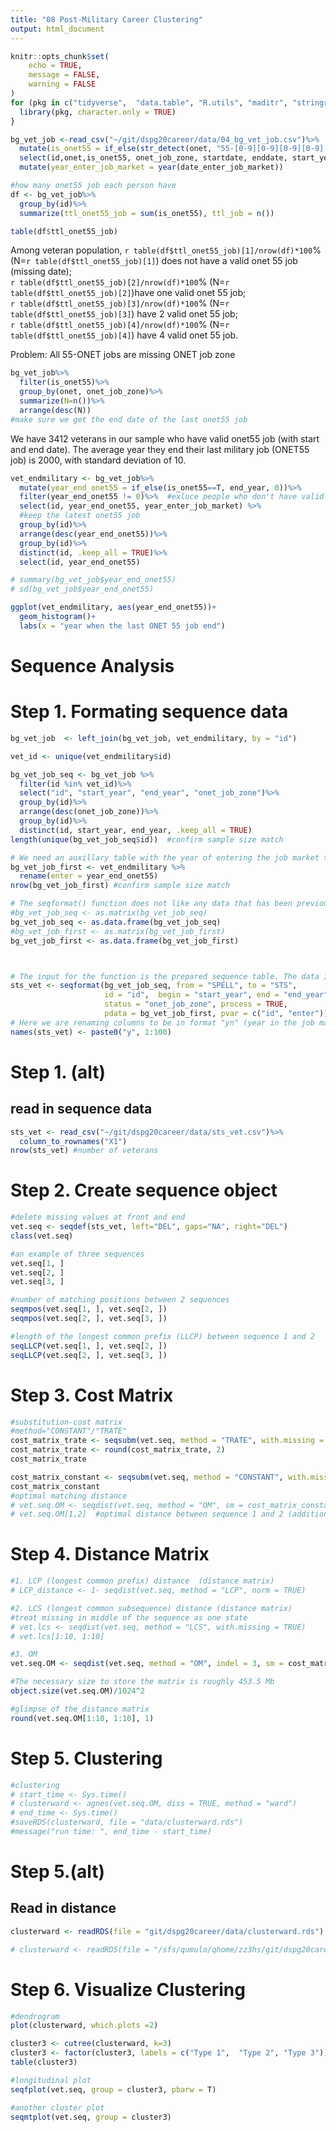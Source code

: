 ```yaml
---
title: "08 Post-Military Career Clustering"
output: html_document
---
```


```r
knitr::opts_chunk$set(
	echo = TRUE,
	message = FALSE,
	warning = FALSE
)
for (pkg in c("tidyverse",  "data.table", "R.utils", "maditr", "stringr", "stringi", "dplyr", "ggplot2", "lubridate", "gt", "DataExplorer", "TraMineR", "TraMineRextras", "cluster")) {
  library(pkg, character.only = TRUE)
}
```


```r
bg_vet_job <-read_csv("~/git/dspg20career/data/04_bg_vet_job.csv")%>%
  mutate(is_onet55 = if_else(str_detect(onet, "55-[0-9][0-9][0-9][0-9].[0-9][0-9]"), T, F))%>%
  select(id,onet,is_onet55, onet_job_zone, startdate, enddate, start_year, end_year, onet_title, date_enter_job_market)%>%
  mutate(year_enter_job_market = year(date_enter_job_market))

#how many onet55 job each person have
df <- bg_vet_job%>%
  group_by(id)%>%
  summarize(ttl_onet55_job = sum(is_onet55), ttl_job = n())

table(df$ttl_onet55_job)
```
Among veteran population, `r table(df$ttl_onet55_job)[1]/nrow(df)*100`% (N=`r table(df$ttl_onet55_job)[1]`) does not have a valid onet 55 job (missing date);     
`r table(df$ttl_onet55_job)[2]/nrow(df)*100`% (N=`r table(df$ttl_onet55_job)[2]`)have one valid onet 55 job;    
`r table(df$ttl_onet55_job)[3]/nrow(df)*100`% (N=`r table(df$ttl_onet55_job)[3]`) have 2 valid onet 55 job;   
`r table(df$ttl_onet55_job)[4]/nrow(df)*100`% (N=`r table(df$ttl_onet55_job)[4]`) have 4 valid onet 55 job.   


Problem: All 55-ONET jobs are missing ONET job zone
```r
bg_vet_job%>%
  filter(is_onet55)%>%
  group_by(onet, onet_job_zone)%>%
  summarize(N=n())%>%
  arrange(desc(N))
#make sure we get the end date of the last onet55 job
```

We have 3412 veterans in our sample who have valid onet55 job (with start and end date). The average year they end their last military job (ONET55 job) is 2000, with standard deviation of 10.
```r
vet_endmilitary <- bg_vet_job%>%
  mutate(year_end_onet55 = if_else(is_onet55==T, end_year, 0))%>%
  filter(year_end_onet55 != 0)%>%  #exluce people who don't have valid onet55 code
  select(id, year_end_onet55, year_enter_job_market) %>%
  #keep the latest onet55 job
  group_by(id)%>%   
  arrange(desc(year_end_onet55))%>%
  group_by(id)%>%
  distinct(id, .keep_all = TRUE)%>%
  select(id, year_end_onet55)

# summary(bg_vet_job$year_end_onet55)
# sd(bg_vet_job$year_end_onet55)

ggplot(vet_endmilitary, aes(year_end_onet55))+
  geom_histogram()+
  labs(x = "year when the last ONET 55 job end")
```
# Sequence Analysis
# Step 1. Formating sequence data
```r

bg_vet_job  <- left_join(bg_vet_job, vet_endmilitary, by = "id")

vet_id <- unique(vet_endmilitary$id)

bg_vet_job_seq <- bg_vet_job %>%
  filter(id %in% vet_id)%>%
  select("id", "start_year", "end_year", "onet_job_zone")%>%
  group_by(id)%>%
  arrange(desc(onet_job_zone))%>%
  group_by(id)%>%
  distinct(id, start_year, end_year, .keep_all = TRUE)
length(unique(bg_vet_job_seq$id))  #confirm sample size match

# We need an auxillary table with the year of entering the job market to align the sequences
bg_vet_job_first <- vet_endmilitary %>%
  rename(enter = year_end_onet55)
nrow(bg_vet_job_first) #confirm sample size match

# The seqformat() function does not like any data that has been previously grouped. Here we are "resetting" the data so that it will pass through the function.
#bg_vet_job_seq <- as.matrix(bg_vet_job_seq)
bg_vet_job_seq <- as.data.frame(bg_vet_job_seq)
#bg_vet_job_first <- as.matrix(bg_vet_job_first)
bg_vet_job_first <- as.data.frame(bg_vet_job_first)



# The input for the function is the prepared sequence table. The data is in format SPELL and we are transforming to format STS. By setting process = TRUE we can align the sequences using the prepared auxillary table.
sts_vet <- seqformat(bg_vet_job_seq, from = "SPELL", to = "STS",
                     id = "id",  begin = "start_year", end = "end_year", 
                     status = "onet_job_zone", process = TRUE,
                     pdata = bg_vet_job_first, pvar = c("id", "enter"))
# Here we are renaming columns to be in format "yn" (year in the job market)
names(sts_vet) <- paste0("y", 1:100)
```

# Step 1. (alt)
## read in sequence data
```r
sts_vet <- read_csv("~/git/dspg20career/data/sts_vet.csv")%>%
  column_to_rownames("X1")
nrow(sts_vet) #number of veterans
```

# Step 2. Create sequence object
```r
#delete missing values at front and end
vet.seq <- seqdef(sts_vet, left="DEL", gaps="NA", right="DEL")
class(vet.seq)

#an example of three sequences
vet.seq[1, ]
vet.seq[2, ]
vet.seq[3, ]

#number of matching positions between 2 sequences
seqmpos(vet.seq[1, ], vet.seq[2, ]) 
seqmpos(vet.seq[2, ], vet.seq[3, ])

#length of the longest common prefix (LLCP) between sequence 1 and 2
seqLLCP(vet.seq[1, ], vet.seq[2, ])
seqLLCP(vet.seq[2, ], vet.seq[3, ])
```

# Step 3. Cost Matrix
```r
#substitution-cost matrix
#method="CONSTANT"/"TRATE"
cost_matrix_trate <- seqsubm(vet.seq, method = "TRATE", with.missing = TRUE)
cost_matrix_trate <- round(cost_matrix_trate, 2)
cost_matrix_trate

cost_matrix_constant <- seqsubm(vet.seq, method = "CONSTANT", with.missing = TRUE)
cost_matrix_constant
#optimal matching distance
# vet.seq.OM <- seqdist(vet.seq, method = "OM", sm = cost_matrix_constant)
# vet.seq.OM[1,2]  #optimal distance between sequence 1 and 2 (addition, deletion)
```

# Step 4. Distance Matrix
```r
#1. LCP (longest common prefix) distance  (distance matrix)
# LCP_distance <- 1- seqdist(vet.seq, method = "LCP", norm = TRUE)

#2. LCS (longest common subsequence) distance (distance matrix)
#treat missing in middle of the sequence as one state
# vet.lcs <- seqdist(vet.seq, method = "LCS", with.missing = TRUE)
# vet.lcs[1:10, 1:10]

#3. OM
vet.seq.OM <- seqdist(vet.seq, method = "OM", indel = 3, sm = cost_matrix_trate, with.missing = TRUE)

#The necessary size to store the matrix is roughly 453.5 Mb
object.size(vet.seq.OM)/1024^2

#glimpse of the distance matrix
round(vet.seq.OM[1:10, 1:10], 1)
```

# Step 5. Clustering
```r
#clustering
# start_time <- Sys.time()
# clusterward <- agnes(vet.seq.OM, diss = TRUE, method = "ward")
# end_time <- Sys.time()
#saveRDS(clusterward, file = "data/clusterward.rds")
#message("run time: ", end_time - start_time)
```

# Step 5.(alt) 
## Read in distance
```r
clusterward <- readRDS(file = "git/dspg20career/data/clusterward.rds")  #set your own directory

# clusterward <- readRDS(file = "/sfs/qumulo/qhome/zz3hs/git/dspg20career/data/clusterward.rds")
```

# Step 6. Visualize Clustering
```r
#dendrogram 
plot(clusterward, which.plots =2)

cluster3 <- cutree(clusterward, k=3)
cluster3 <- factor(cluster3, labels = c("Type 1",  "Type 2", "Type 3"))
table(cluster3)

#longitudinal plot
seqfplot(vet.seq, group = cluster3, pbarw = T)

#another cluster plot
seqmtplot(vet.seq, group = cluster3)
```





